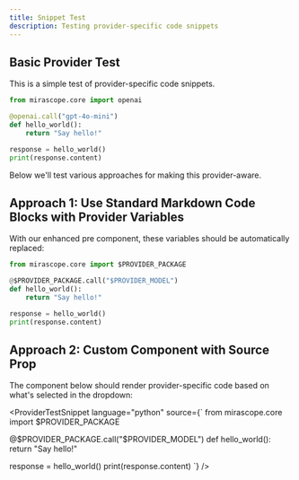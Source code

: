 ```yaml
---
title: Snippet Test
description: Testing provider-specific code snippets
---
```


## Basic Provider Test

This is a simple test of provider-specific code snippets.

```python
from mirascope.core import openai

@openai.call("gpt-4o-mini")
def hello_world():
    return "Say hello!"

response = hello_world()
print(response.content)
```

Below we'll test various approaches for making this provider-aware.

## Approach 1: Use Standard Markdown Code Blocks with Provider Variables

With our enhanced pre component, these variables should be automatically replaced:

```python
from mirascope.core import $PROVIDER_PACKAGE

@$PROVIDER_PACKAGE.call("$PROVIDER_MODEL")
def hello_world():
    return "Say hello!"

response = hello_world()
print(response.content)
```

## Approach 2: Custom Component with Source Prop

The component below should render provider-specific code based on what's selected in the dropdown:

<ProviderTestSnippet
  language="python"
  source={`
from mirascope.core import $PROVIDER_PACKAGE

@$PROVIDER_PACKAGE.call("$PROVIDER_MODEL")
def hello_world():
    return "Say hello!"

response = hello_world()
print(response.content)
`}
/>